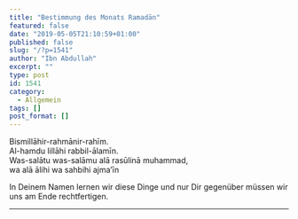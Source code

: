```yaml
---
title: "Bestimmung des Monats Ramadān"
featured: false
date: "2019-05-05T21:10:59+01:00"
published: false
slug: "/?p=1541"
author: "Ibn Abdullah"
excerpt: ""
type: post
id: 1541
category:
  - Allgemein
tags: []
post_format: []
---
```


Bismillāhir-rahmānir-rahīm.  
Al-hamdu lillāhi rabbil-ālamīn.  
Was-salātu was-salāmu alā rasūlinā muhammad,  
wa alā ālihi wa sahbihi ajma’īn

In Deinem Namen lernen wir diese Dinge und nur Dir gegenüber müssen wir uns am Ende rechtfertigen.

---
